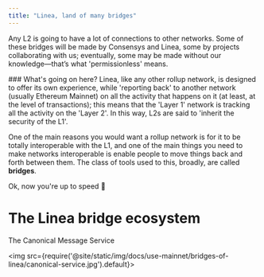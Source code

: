 ```yaml
---
title: "Linea, land of many bridges"
---
```


Any L2 is going to have a lot of connections to other networks. Some of these bridges will be made by Consensys and Linea, some by projects collaborating with us; eventually, some may be made without our knowledge—that’s what 'permissionless' means.

<aside>
### What's going on here?
Linea, like any other rollup network, is designed to offer its own experience, while 'reporting back' to another network (usually Ethereum Mainnet) on all the activity that happens on it (at least, at the level of transactions); this means that the 'Layer 1' network is tracking all the activity on the 'Layer 2'. In this way, L2s are said to 'inherit the security of the L1'.

One of the main reasons you would want a rollup network is for it to be totally interoperable with the L1, and one of the main things you need to make networks interoperable is enable people to move things back and forth between them. The class of tools used to this, broadly, are called **bridges**.

Ok, now you're up to speed 🚀
</aside>

# The Linea bridge ecosystem

The Canonical Message Service

<img src={require('@site/static/img/docs/use-mainnet/bridges-of-linea/canonical-service.jpg').default}></img>
<br/>